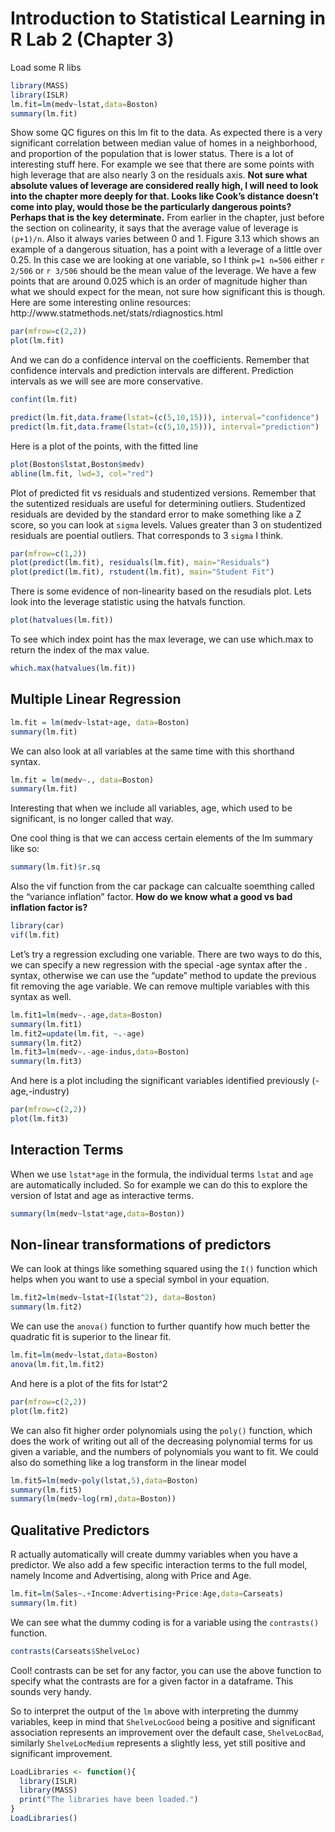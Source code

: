 Introduction to Statistical Learning in R Lab 2 (Chapter 3)
========================================================

Load some R libs

```r
library(MASS)
library(ISLR)
lm.fit=lm(medv~lstat,data=Boston)
summary(lm.fit)
```

Show some QC figures on this lm fit to the data. As expected there is a very significant correlation between median value of homes in a neighborhood, and proportion of the population that is lower status. There is a lot of interesting stuff here. For example we see that there are some points with high leverage that are also nearly 3 on the residuals axis. **Not sure what absolute values of leverage are considered really high, I will need to look into the chapter more deeply for that. Looks like Cook's distance doesn't come into play, would those be the particularly dangerous points? Perhaps that is the key determinate.** From earlier in the chapter, just before the section on colinearity, it says that the average value of leverage is `(p+1)/n`. Also it always varies between 0 and 1. Figure 3.13 which shows an example of a dangerous situation, has a point with a leverage of a little over 0.25. In this case we are looking at one variable, so I think `p=1 n=506` either `r 2/506` or `r 3/506` should be the mean value of the leverage. We have a few points that are around 0.025 which is an order of magnitude higher than what we should expect for the mean, not sure how significant this is though. Here are some interesting online resources: http://www.statmethods.net/stats/rdiagnostics.html

```r
par(mfrow=c(2,2))
plot(lm.fit)
```

And we can do a confidence interval on the coefficients. Remember that confidence intervals and prediction intervals are different. Prediction intervals as we will see are more conservative.

```r
confint(lm.fit)

predict(lm.fit,data.frame(lstat=(c(5,10,15))), interval="confidence")
predict(lm.fit,data.frame(lstat=(c(5,10,15))), interval="prediction")
```

Here is a plot of the points, with the fitted line
```r
plot(Boston$lstat,Boston$medv)
abline(lm.fit, lwd=3, col="red")
```

Plot of predicted fit vs residuals and studentized versions. Remember that the sutentized residuals are useful for determining outliers. Studentized residuals are devided by the standard error to make something like a Z score, so you can look at `sigma` levels. Values greater than 3 on studentized residuals are poential outliers. That corresponds to 3 `sigma` I think.

```r
par(mfrow=c(1,2))
plot(predict(lm.fit), residuals(lm.fit), main="Residuals")
plot(predict(lm.fit), rstudent(lm.fit), main="Student Fit")
```

There is some evidence of non-linearity based on the resudials plot. Lets look into the leverage statistic using the hatvals function.

```r
plot(hatvalues(lm.fit))
```

To see which index point has the max leverage, we can use which.max to return the index of the max value.
```r
which.max(hatvalues(lm.fit))
```

Multiple Linear Regression
--------------------------
```r
lm.fit = lm(medv~lstat+age, data=Boston)
summary(lm.fit)
```

We can also look at all variables at the same time with this shorthand syntax.
```r
lm.fit = lm(medv~., data=Boston)
summary(lm.fit)
```

Interesting that when we include all variables, age, which used to be significant, is no longer called that way.

One cool thing is that we can access certain elements of the lm summary like so:
```r
summary(lm.fit)$r.sq
```

Also the vif function from the car package can calcualte soemthing called the "variance inflation" factor. **How do we know what a good vs bad inflation factor is?**
```r
library(car)
vif(lm.fit)
```

Let's try a regression excluding one variable. There are two ways to do this, we can specify a new regression with the special -age syntax after the . syntax, otherwise we can use the "update" method to update the previous fit removing the age variable. We can remove multiple variables with this syntax as well.

```r
lm.fit1=lm(medv~.-age,data=Boston)
summary(lm.fit1)
lm.fit2=update(lm.fit, ~.-age)
summary(lm.fit2)
lm.fit3=lm(medv~.-age-indus,data=Boston)
summary(lm.fit3)
```

And here is a plot including the significant variables identified previously (-age,-industry)
```r
par(mfrow=c(2,2))
plot(lm.fit3)
```


Interaction Terms
----------------
When we use `lstat*age` in the formula, the individual terms `lstat` and `age` are automatically included. So for example we can do this to explore the version of lstat and age as interactive terms.

```r
summary(lm(medv~lstat*age,data=Boston))

```

Non-linear transformations of predictors
-------------------
We can look at things like something squared using the `I()` function which helps when you want to use a special symbol in your equation.
```r
lm.fit2=lm(medv~lstat+I(lstat^2), data=Boston)
summary(lm.fit2)
```

We can use the `anova()` function to further quantify how much better the quadratic fit is superior to the linear fit.
```r
lm.fit=lm(medv~lstat,data=Boston)
anova(lm.fit,lm.fit2)
```

And here is a plot of the fits for lstat^2
```r
par(mfrow=c(2,2))
plot(lm.fit2)
```

We can also fit higher order polynomials using the `poly()` function, which does the work of writing out all of the decreasing polynomial terms for us given a variable, and the numbers of polynomials you want to fit. We could also do something like a log transform in the linear model

```r
lm.fit5=lm(medv~poly(lstat,5),data=Boston)
summary(lm.fit5)
summary(lm(medv~log(rm),data=Boston))
```

Qualitative Predictors
------------------

R actually automatically will create dummy variables when you have a predictor. We also add a few specific interaction terms to the full model, namely Income and Advertising, along with Price and Age.

```r
lm.fit=lm(Sales~.+Income:Advertising+Price:Age,data=Carseats)
summary(lm.fit)
```

We can see what the dummy coding is for a variable using the `contrasts()` function.

```r
contrasts(Carseats$ShelveLoc)
```

Cool! contrasts can be set for any factor, you can use the above function to specify what the contrasts are for a given factor in a dataframe. This sounds very handy.

So to interpret the output of the `lm` above with interpreting the dummy variables, keep in mind that `ShelveLocGood` being a positive and significant association represents an improvement over the default case, `ShelveLocBad`, similarly `ShelveLocMedium` represents a slightly less, yet still positive and significant improvement.


```r
LoadLibraries <- function(){
  library(ISLR)
  library(MASS)
  print("The libraries have been loaded.")
}
LoadLibraries()
```

